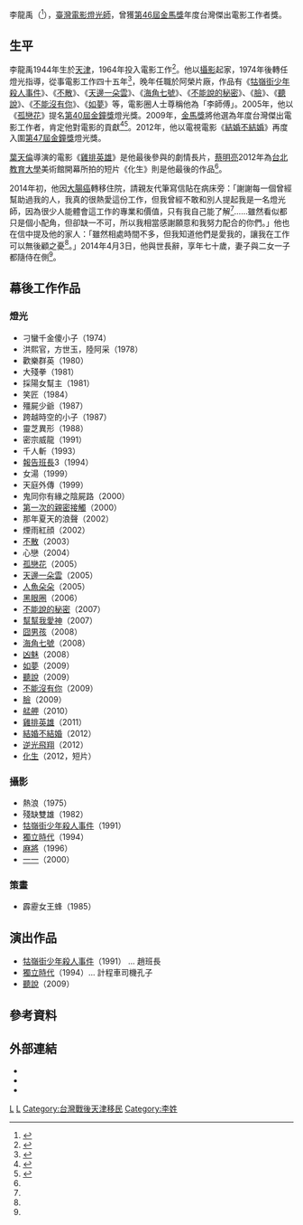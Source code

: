 {{藝人
| name = 李龍禹
| type = 幕後
| image = 
| 圖片簡介 = 
| 羅馬拼音 = Lee Lung-Yue
| 出生日期 = 1944年
| 出生地點 = {{ROC|天津市}}
| 逝世日期 = {{death date and age|2014|4|3|1944}}
| 逝世地點 = {{TWN}}[[臺北市|臺北市]]
| 國籍 = {{ROC}}
| 祖籍 = 
| 職業 = 燈光師、[[攝影|攝影]]
| 教育程度 = 
| spouse = 已婚
| 兒女 = 兒子：李奎翰<br>兩個女兒
| yearsactive = 1964年至2012年
| awards = '''[[第46屆金馬獎|第46屆金馬獎]]最佳電影工作者'''
| imdb = 0508471
| 經紀公司 =
}}
李龍禹（{{bd|1944年||2014年|4月3日|catIdx=L李}}<ref name=apple2014>{{cite news|title=燈光師李龍禹癌逝　蔡明亮魏德聖追悼|url=http://www.appledaily.com.tw/realtimenews/article/entertainment/20140404/372945/%E7%87%88%E5%85%89%E5%B8%AB%E6%9D%8E%E9%BE%8D%E7%A6%B9%E7%99%8C%E9%80%9D%E3%80%80%E9%87%91%E9%A6%AC%E5%85%89%E8%BC%9D%E6%B0%B8%E7%95%99|accessdate=2014-05-23|newspaper=[[蘋果日報|蘋果日報]]|author=|date=2014-04-04|archive-date=2016-03-04|archive-url=https://web.archive.org/web/20160304130530/http://www.appledaily.com.tw/realtimenews/article/entertainment/20140404/372945/%E7%87%88%E5%85%89%E5%B8%AB%E6%9D%8E%E9%BE%8D%E7%A6%B9%E7%99%8C%E9%80%9D%E3%80%80%E9%87%91%E9%A6%AC%E5%85%89%E8%BC%9D%E6%B0%B8%E7%95%99|dead-url=no}}</ref>），[[臺灣|臺灣]][[電影|電影]][[燈光師|燈光師]]，曾獲[[第46屆金馬獎|第46屆金馬獎]]年度台灣傑出電影工作者獎。

==生平==
李龍禹1944年生於[[天津市_(中華民國)|天津]]，1964年投入電影工作<ref name=tofu2012>{{cite news|title=豆腐趴之燈光趴 活動側記|url=http://tofu.pixnet.net/blog/post/28058044-2012.05%E8%B1%86%E8%85%90%E8%B6%B4%E4%B9%8B%E7%87%88%E5%85%89%E8%B6%B4--%E6%B4%BB%E5%8B%95%E5%81%B4%E8%A8%98|accessdate=2014-05-23|newspaper=台灣電影創作聯盟|author=|date=2012-05-22|archive-date=2020-03-23|archive-url=https://web.archive.org/web/20200323015647/https://tofu.pixnet.net/blog/post/28058044-2012.05%E8%B1%86%E8%85%90%E8%B6%B4%E4%B9%8B%E7%87%88%E5%85%89%E8%B6%B4--%E6%B4%BB%E5%8B%95%E5%81%B4%E8%A8%98|dead-url=no}}</ref>。他以[[攝影|攝影]]起家，1974年後轉任燈光指導，從事電影工作四十五年<ref name=funscreen2014>{{cite news|title=資深燈光師李龍禹逝世|url=http://www.funscreen.com.tw/feature.asp?FE_NO=386|accessdate=2014-05-23|newspaper=放映周報|author=|date=2014-04-07|archive-date=2020-03-23|archive-url=https://web.archive.org/web/20200323015652/http://www.funscreen.com.tw/feature.asp?FE_NO=386|dead-url=no}}</ref>，晚年任職於阿榮片廠，作品有《[[牯嶺街少年殺人事件|牯嶺街少年殺人事件]]》、《[[不散|不散]]》、《[[天邊一朵雲|天邊一朵雲]]》、《[[海角七號|海角七號]]》、《[[不能說的秘密|不能說的秘密]]》、《[[臉_(電影)|臉]]》、《[[聽說|聽說]]》、《[[不能沒有你|不能沒有你]]》、《[[如夢|如夢]]》等，電影圈人士尊稱他為「李師傅」。2005年，他以《[[孤戀花_(2005年電視劇)|孤戀花]]》提名[[第40屆金鐘獎|第40屆金鐘獎]]燈光獎。2009年，[[金馬獎|金馬獎]]將他選為年度台灣傑出電影工作者，肯定他對電影的貢獻<ref name=cna2009>{{cite news|title=燈光師李龍禹 獲年度台灣傑出電影工作者|url=http://showbiz.chinatimes.com/2009Cti/Channel/Showbiz/showbiz-news-cnt/0,5020,130511+132009112801060,00.html|accessdate=2014-05-23|newspaper=[[中央社|中央社]]|author=|date=2009-11-28|deadurl=yes|archiveurl=https://web.archive.org/web/20140523225338/http://showbiz.chinatimes.com/2009Cti/Channel/Showbiz/showbiz-news-cnt/0,5020,130511+132009112801060,00.html|archivedate=2014-05-23}}</ref><ref name=ltn2009>{{cite news|title=李龍禹打燈40年 首次成焦點|url=http://news.ltn.com.tw/news/entertainment/paper/354542|accessdate=2014-05-23|newspaper=[[自由時報|自由時報]]|author=|date=2009-11-29|archive-date=2014-05-23|archive-url=https://web.archive.org/web/20140523225857/http://news.ltn.com.tw/news/entertainment/paper/354542|dead-url=no}}</ref>。2012年，他以電視電影《[[結婚不結婚|結婚不結婚]]》再度入圍[[第47屆金鐘獎|第47屆金鐘獎]]燈光獎。

[[葉天倫|葉天倫]]導演的電影《[[雞排英雄|雞排英雄]]》是他最後參與的劇情長片，[[蔡明亮|蔡明亮]]2012年為[[台北教育大學|台北教育大學]]美術館開幕所拍的短片《化生》則是他最後的作品<ref name=apple2014/>。

2014年初，他因[[大腸癌|大腸癌]]轉移住院，請親友代筆寫信貼在病床旁：「謝謝每一個曾經幫助過我的人，我真的很熱愛這份工作，但我曾經不敢和別人提起我是一名燈光師，因為很少人能體會這工作的專業和價值，只有我自己能了解<ref name=apple2014/>……雖然看似都只是個小配角，但卻缺一不可，所以我相當感謝願意和我努力配合的你們。」他也在信中提及他的家人：「雖然相處時間不多，但我知道他們是愛我的，讓我在工作可以無後顧之憂<ref name=funscreen2014/>。」2014年4月3日，他與世長辭，享年七十歲，妻子與二女一子都隨侍在側<ref name=apple2014/>。

==幕後工作作品==
===燈光===
*刁蠻千金傻小子（1974）
*洪熙官，方世玉，陸阿采（1978）
*歡樂群英（1980）
*大殘拳（1981）
*採陽女幫主（1981）
*笑匠（1984）
*殭屍少爺（1987）
*跨越時空的小子（1987）
*靈芝異形（1988）
*密宗威龍（1991）
*千人斬（1993）
*[[報告班長|報告班長]]3（1994）
*女湯（1999）
*天庭外傳（1999）
*鬼同你有緣之陰屍路（2000）
*[[第一次的親密接觸|第一次的親密接觸]]（2000）
*那年夏天的浪聲（2002）
*煙雨紅顔（2002）
*[[不散|不散]]（2003）
*心戀（2004）
*[[孤戀花_(2005年電視劇)|孤戀花]]（2005）
*[[天邊一朵雲|天邊一朵雲]]（2005）
*[[人魚朵朵|人魚朵朵]]（2005）
*[[黑眼圈_(2006年電影)|黑眼圈]]（2006）
*[[不能說的秘密|不能說的秘密]]（2007）
*[[幫幫我愛神|幫幫我愛神]]（2007）
*[[囧男孩|囧男孩]]（2008）
*[[海角七號|海角七號]]（2008）
*[[凶魅|凶魅]]（2008）
*[[如夢|如夢]]（2009）
*[[聽說|聽說]]（2009）
*[[不能沒有你|不能沒有你]]（2009）
*[[臉_(電影)|臉]]（2009）
*[[艋舺_(電影)|艋舺]]（2010）
*[[雞排英雄|雞排英雄]]（2011）
*[[結婚不結婚|結婚不結婚]]（2012）
*[[逆光飛翔|逆光飛翔]]（2012）
*[[化生|化生]]（2012，短片）

===攝影===
*熱浪（1975）
*殘缺雙雄（1982）
*[[牯嶺街少年殺人事件|牯嶺街少年殺人事件]]（1991）
*[[獨立時代|獨立時代]]（1994）
*[[麻將_(電影)|麻將]]（1996）
*[[一一|一一]]（2000）

===策畫===
*霹靂女王蜂（1985）

==演出作品==
*[[牯嶺街少年殺人事件|牯嶺街少年殺人事件]]（1991） ... 趙班長 	
*[[獨立時代|獨立時代]]（1994）... 計程車司機孔子 	
*[[聽說|聽說]]（2009）


==參考資料==
<references/>

==外部連結==
*{{IMDb name|4878871}}
*{{Hkmdb name|10595}}
*{{douban people}}

{{金馬獎年度臺灣傑出電影工作者}}

[[Category:金馬獎年度台灣傑出電影工作者|L]]
[[Category:台灣電影人|L]]
[[Category:台灣戰後天津移民|Category:台灣戰後天津移民]]
[[Category:李姓|Category:李姓]]